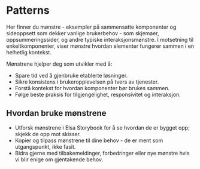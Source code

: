 
<Meta title="Patterns/Introduction" />

# Patterns

Her finner du mønstre - eksempler på sammensatte komponenter og sideoppsett som dekker vanlige brukerbehov - som skjemaer, oppsummeringssider, og andre typiske interaksjonsmønstre.
I motsetning til enkeltkomponenter, viser mønstre hvordan elementer fungerer sammen i en helhetlig kontekst.

Mønstrene hjelper deg som utvikler med å:

- Spare tid ved å gjenbruke etablerte løsninger.
- Sikre konsistens i brukeropplevelsen på tvers av tjenester.
- Forstå kontekst for hvordan komponenter bør brukes sammen.
- Følge beste praksis for tilgjengelighet, responsivitet og interaksjon.

## Hvordan bruke mønstrene

- Utforsk mønstrene i Elsa Storybook for å se hvordan de er bygget opp; skjekk de opp mot skisser.
- Kopier og tilpass mønstrene til dine behov - de er ment som utgangspunkt, ikke fasit.
- Bidra gjerne med tilbakemeldinger, forbedringer eller nye mønstre hvis vi blir enige om gjentakende behov.
